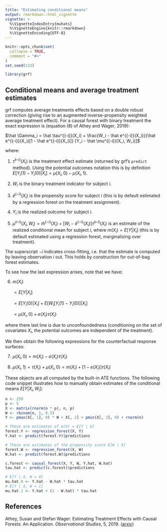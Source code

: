 ```yaml
---
title: "Estimating conditional means"
output: rmarkdown::html_vignette
vignette: >
  %\VignetteIndexEntry{muhats}
  %\VignetteEngine{knitr::rmarkdown}
  %\VignetteEncoding{UTF-8}
---
```


```r
knitr::opts_chunk$set(
  collapse = TRUE,
  comment = "#>"
)
set.seed(123)
```

```r
library(grf)
```

## Conditional means and average treatment estimates

grf computes average treatments effects based on a double robust correction (giving rise to an augmented inverse-propensity weighted average treatment effect). For a causal forest with binary treatment the exact expression is  (equation (8) of Athey and Wager, 2019):

$\hat \Gamma_i = \hat \tau^{(-i)}(X_i) + \frac{W_i - \hat e^{(-i)}(X_i)}{\hat e^{(-i)}(X_i)[1 - \hat e^{(-i)}(X_i)]} [Y_i - \hat \mu^{(-i)}(X_i, W_i)]$

where:

1. $\hat \tau^{(-i)}(X_i)$ is the treatment effect estimate (returned by grf's `predict` method). Using the potential outcomes notation this is by definition $E[Y_i(1) - Y_i(0) | X_i] = \mu(X_i, 0) - \mu(X_i, 1)$.

2. $W_i$ is the binary treatment indicator for subject $i$.

3. $\hat e^{(-i)}(X_i)$ is the propensity score for subject $i$ (this is by default estimated by a regression forest on the treatment assignment).

4. $Y_i$ is the realized outcome for subject $i$.

5. $\hat \mu^{(-i)}(X_i, W_i) = \hat m^{(-i)}(X_i) + [W_i - \hat e^{(-i)}(X_i)] \hat \tau^{(-i)}(X_i)$ is an estimate of the realized conditional mean for subject $i$, where $m(X_i) = E[Y | X_i]$ (this is by default estimated using a regression forest, marginalizing over treatment).

The superscript $-i$ indicates cross-fitting, i.e. that the estimate is computed by leaving observation $i$ out. This holds by construction for out-of-bag forest estimates.

To see how the last expression arises, note that we have:

6. $m(X_i)$

   $= E[Y | X_i]$

   $= E[Y_i(0) | X_i] + E[W_i [Y_i(1) - Y_i(0)] | X_i]$

   $= \mu(X_i, 0) + e(X_i) \tau(X_i)$

where there last line is due to unconfoundedness (conditioning on the set of covariates $X_i$, the potential outcomes are independent of the treatment).

We then obtain the following expressions for the counterfactual response surfaces:

7. $\mu(X_i, 0) = m(X_i) - e(X_i) \tau(X_i)$

8. $\mu(X_i, 1) = \tau(X_i) + \mu(X_i, 0) = m(X_i) + [1 - e(X_i)] \tau(X_i)$

These objects are all computed by the built-in ATE functions. The following code snippet illustrates how to manually obtain estimates of the conditional means $E[Y | X_i, W_i ]$:

```r
n <- 250
p <- 5
X <- matrix(rnorm(n * p), n, p)
W <- rbinom(n, 1, 0.5)
Y <- pmax(X[, 1], 0) * W + X[, 2] + pmin(X[, 3], 0) + rnorm(n)

# These are estimates of m(X) = E[Y | X]
forest.Y <- regression_forest(X, Y)
Y.hat <- predict(forest.Y)$predictions

# These are estimates of the propensity score E[W | X]
forest.W <- regression_forest(X, W)
W.hat <- predict(forest.W)$predictions

c.forest <- causal_forest(X, Y, W, Y.hat, W.hat)
tau.hat <- predict(c.forest)$predictions

# E[Y | X, W = 0]
mu.hat.0 <- Y.hat - W.hat * tau.hat
# E[Y | X, W = 1]
mu.hat.1 <- Y.hat + (1 - W.hat) * tau.hat
```

## References
Athey, Susan and Stefan Wager. Estimating Treatment Effects with Causal Forests: An Application. _Observational Studies_, 5, 2019. ([arxiv](https://arxiv.org/abs/1902.07409))
